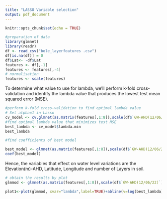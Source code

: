 ```yaml
---
title: "LASSO Variable selection"
output: pdf_document
---
```


```r
knitr::opts_chunk$set(echo = TRUE)
```


```r
#preparation of data
library(glmnet)
library(readr)
df <- read_csv("bole_layerfeatures .csv")
df[is.na(df)] = 0
df$Lat<- -df$Lat
features <- df[,-1]
features <- features[,-4]
# normalisation
features <- scale(features)
```

To determine what value to use for lambda, we’ll perform k-fold cross-validation and identify the lambda value that produces the lowest test mean squared error (MSE).

```r
#perform k-fold cross-validation to find optimal lambda value
# Set alpha=1 in Lasso
cv_model <- cv.glmnet(as.matrix(features[,1:8]),scale(df$`GW-AHD(12/06/22)`), alpha = 1)
#find optimal lambda value that minimizes test MSE
best_lambda <- cv_model$lambda.min
best_lambda
```

```r
#find coefficients of best model

best_model <- glmnet(as.matrix(features[,1:8]),scale(df$`GW-AHD(12/06/22)`), alpha = 1, lambda = best_lambda)
coef(best_model)
```

Hence, the variables that effect on water level variations are the Elevation(m)-AHD, Latitude, Longitude and number of Layers in soil.

```r
# obtain the results by plot
glmmod <- glmnet(as.matrix(features[,1:8]),scale(df$`GW-AHD(12/06/22)`), alpha=1)

plot1<-plot(glmmod, xvar="lambda",label=TRUE)+abline(v=log(best_lambda), col="red")

```
